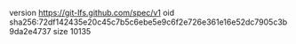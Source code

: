 version https://git-lfs.github.com/spec/v1
oid sha256:72df142435e20c45c7b5c6ebe5e9c6f2e726e361e16e52dc7905c3b9da2e4737
size 10135
